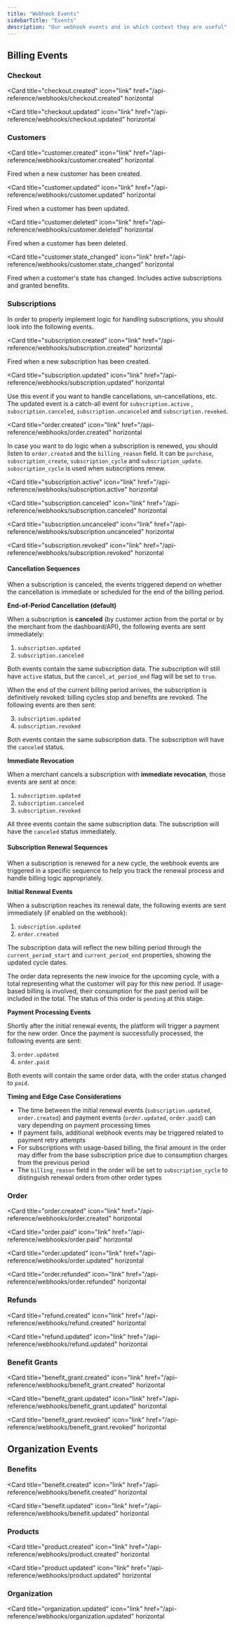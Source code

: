 ```yaml
---
title: "Webhook Events"
sidebarTitle: "Events"
description: "Our webhook events and in which context they are useful"
---
```


## Billing Events

### Checkout

<Card
  title="checkout.created"
  icon="link"
  href="/api-reference/webhooks/checkout.created"
  horizontal
></Card>

<Card
  title="checkout.updated"
  icon="link"
  href="/api-reference/webhooks/checkout.updated"
  horizontal
></Card>

### Customers

<Card
  title="customer.created"
  icon="link"
  href="/api-reference/webhooks/customer.created"
  horizontal
>
  Fired when a new customer has been created.
</Card>

<Card
  title="customer.updated"
  icon="link"
  href="/api-reference/webhooks/customer.updated"
  horizontal
>
  Fired when a customer has been updated.
</Card>

<Card
  title="customer.deleted"
  icon="link"
  href="/api-reference/webhooks/customer.deleted"
  horizontal
>
  Fired when a customer has been deleted.
</Card>

<Card
  title="customer.state_changed"
  icon="link"
  href="/api-reference/webhooks/customer.state_changed"
  horizontal
>
  Fired when a customer's state has changed. Includes active subscriptions and
  granted benefits.
</Card>

### Subscriptions

In order to properly implement logic for handling subscriptions, you should look into the following events.

<Card
  title="subscription.created"
  icon="link"
  href="/api-reference/webhooks/subscription.created"
  horizontal
>
  Fired when a new subscription has been created.
</Card>

<Card
  title="subscription.updated"
  icon="link"
  href="/api-reference/webhooks/subscription.updated"
  horizontal
>
  Use this event if you want to handle cancellations, un-cancellations, etc. The
  updated event is a catch-all event for `subscription.active` ,
  `subscription.canceled`, `subscription.uncanceled` and `subscription.revoked`.
</Card>

<Card
  title="order.created"
  icon="link"
  href="/api-reference/webhooks/order.created"
  horizontal
>
  In case you want to do logic when a subscription is renewed, you should listen
  to `order.created` and the `billing_reason` field. It can be `purchase`,
  `subscription_create`, `subscription_cycle` and `subscription_update`.
  `subscription_cycle` is used when subscriptions renew.
</Card>

<Card
  title="subscription.active"
  icon="link"
  href="/api-reference/webhooks/subscription.active"
  horizontal
></Card>

<Card
  title="subscription.canceled"
  icon="link"
  href="/api-reference/webhooks/subscription.canceled"
  horizontal
></Card>

<Card
  title="subscription.uncanceled"
  icon="link"
  href="/api-reference/webhooks/subscription.uncanceled"
  horizontal
></Card>

<Card
  title="subscription.revoked"
  icon="link"
  href="/api-reference/webhooks/subscription.revoked"
  horizontal
></Card>

#### Cancellation Sequences

When a subscription is canceled, the events triggered depend on whether the cancellation is immediate or scheduled for the end of the billing period.

**End-of-Period Cancellation (default)**

When a subscription is **canceled** (by customer action from the portal or by the merchant from the dashboard/API), the following events are sent immediately:

1. `subscription.updated`
2. `subscription.canceled`

Both events contain the same subscription data. The subscription will still have `active` status, but the `cancel_at_period_end` flag will be set to `true`.

When the end of the current billing period arrives, the subscription is definitively revoked: billing cycles stop and benefits are revoked. The following events are then sent:

3. `subscription.updated`
4. `subscription.revoked`

Both events contain the same subscription data. The subscription will have the `canceled` status.

**Immediate Revocation**

When a merchant cancels a subscription with **immediate revocation**, those events are sent at once:

1. `subscription.updated`
2. `subscription.canceled`
3. `subscription.revoked`

All three events contain the same subscription data. The subscription will have the `canceled` status immediately.

#### Subscription Renewal Sequences

When a subscription is renewed for a new cycle, the webhook events are triggered in a specific sequence to help you track the renewal process and handle billing logic appropriately.

**Initial Renewal Events**

When a subscription reaches its renewal date, the following events are sent immediately (if enabled on the webhook):

1. `subscription.updated`
2. `order.created`

The subscription data will reflect the new billing period through the `current_period_start` and `current_period_end` properties, showing the updated cycle dates.

The order data represents the new invoice for the upcoming cycle, with a total representing what the customer will pay for this new period. If usage-based billing is involved, their consumption for the past period will be included in the total. The status of this order is `pending` at this stage.

**Payment Processing Events**

Shortly after the initial renewal events, the platform will trigger a payment for the new order. Once the payment is successfully processed, the following events are sent:

3. `order.updated`
4. `order.paid`

Both events will contain the same order data, with the order status changed to `paid`.

**Timing and Edge Case Considerations**

- The time between the initial renewal events (`subscription.updated`, `order.created`) and payment events (`order.updated`, `order.paid`) can vary depending on payment processing times
- If payment fails, additional webhook events may be triggered related to payment retry attempts
- For subscriptions with usage-based billing, the final amount in the order may differ from the base subscription price due to consumption charges from the previous period
- The `billing_reason` field in the order will be set to `subscription_cycle` to distinguish renewal orders from other order types

### Order

<Card
  title="order.created"
  icon="link"
  href="/api-reference/webhooks/order.created"
  horizontal
></Card>
<Card
  title="order.paid"
  icon="link"
  href="/api-reference/webhooks/order.paid"
  horizontal
></Card>
<Card
  title="order.updated"
  icon="link"
  href="/api-reference/webhooks/order.updated"
  horizontal
></Card>
<Card
  title="order.refunded"
  icon="link"
  href="/api-reference/webhooks/order.refunded"
  horizontal
></Card>

### Refunds

<Card
  title="refund.created"
  icon="link"
  href="/api-reference/webhooks/refund.created"
  horizontal
></Card>
<Card
  title="refund.updated"
  icon="link"
  href="/api-reference/webhooks/refund.updated"
  horizontal
></Card>

### Benefit Grants

<Card
  title="benefit_grant.created"
  icon="link"
  href="/api-reference/webhooks/benefit_grant.created"
  horizontal
></Card>
<Card
  title="benefit_grant.updated"
  icon="link"
  href="/api-reference/webhooks/benefit_grant.updated"
  horizontal
></Card>
<Card
  title="benefit_grant.revoked"
  icon="link"
  href="/api-reference/webhooks/benefit_grant.revoked"
  horizontal
></Card>

## Organization Events

### Benefits

<Card
  title="benefit.created"
  icon="link"
  href="/api-reference/webhooks/benefit.created"
  horizontal
></Card>
<Card
  title="benefit.updated"
  icon="link"
  href="/api-reference/webhooks/benefit.updated"
  horizontal
></Card>

### Products

<Card
  title="product.created"
  icon="link"
  href="/api-reference/webhooks/product.created"
  horizontal
></Card>
<Card
  title="product.updated"
  icon="link"
  href="/api-reference/webhooks/product.updated"
  horizontal
></Card>

### Organization

<Card
  title="organization.updated"
  icon="link"
  href="/api-reference/webhooks/organization.updated"
  horizontal
></Card>
